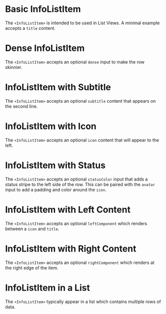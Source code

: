 
# Basic InfoListItem

The `<InfoListItem>` is intended to be used in List Views. A minimal example accepts a `title` content.

<BasicInfoListItem />

# Dense InfoListItem

The `<InfoListItem>` accepts an optional `dense` input to make the row skinnier.

<DenseInfoListItem />

# InfoListItem with Subtitle

The `<InfoListItem>` accepts an optional `subtitle` content that appears on the second line.

<InfoListItemWithSubtitle />

# InfoListItem with Icon

The `<InfoListItem>` accepts an optional `icon` content that will appear to the left.

<InfoListItemWithIcon />

# InfoListItem with Status

The `<InfoListItem>` accepts an optional `statusColor` input that adds a status stripe to the left side of the row. This can be paired with the `avatar` input to add a padding and color around the `icon`.

<InfoListItemWithStatusColor />

# InfoListItem with Left Content

The `<InfoListItem>` accepts an optional `leftComponent` which renders between a `icon` and `title`.

<InfoListItemWithLeftComponent />

# InfoListItem with Right Content

The `<InfoListItem>` accepts an optional `rightComponent` which renders at the right edge of the item.

<InfoListItemWithRightComponent />

# InfoListItem in a List

The `<InfoListItem>` typically appear in a list which contains multiple rows of data.

<InfoListItemInList />
